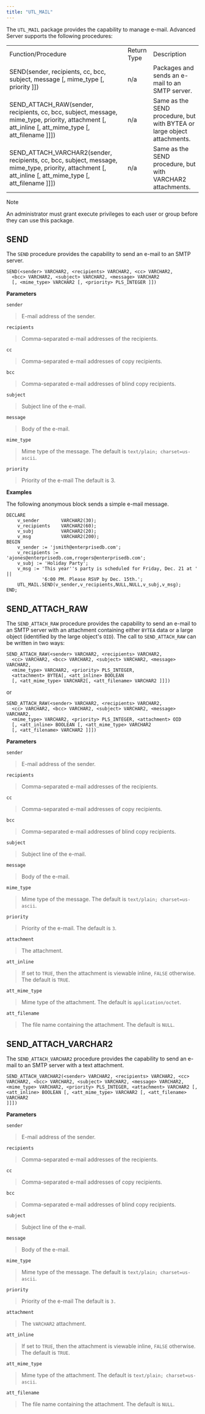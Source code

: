 ```yaml
---
title: "UTL_MAIL"
---
```




The `UTL_MAIL` package provides the capability to manage e-mail. Advanced Server supports the following procedures:

|                                                                                                                                                                      |             |                                                                         |
|----------------------------------------------------------------------------------------------------------------------------------------------------------------------|-------------|-------------------------------------------------------------------------|
| Function/Procedure                                                                                                                                                   | Return Type | Description                                                             |
| SEND(sender, recipients, cc, bcc, subject, message \[, mime\_type \[, priority \]\])                                                                                 | n/a         | Packages and sends an e-mail to an SMTP server.                         |
| SEND\_ATTACH\_RAW(sender, recipients, cc, bcc, subject, message, mime\_type, priority, attachment \[, att\_inline \[, att\_mime\_type \[, att\_filename \]\]\])      | n/a         | Same as the SEND procedure, but with BYTEA or large object attachments. |
| SEND\_ATTACH\_VARCHAR2(sender, recipients, cc, bcc, subject, message, mime\_type, priority, attachment \[, att\_inline \[, att\_mime\_type \[, att\_filename \]\]\]) | n/a         | Same as the SEND procedure, but with VARCHAR2 attachments.              |

<div class="note">

<div class="title">

Note

</div>

An administrator must grant execute privileges to each user or group before they can use this package.

</div>

## SEND

The `SEND` procedure provides the capability to send an e-mail to an SMTP server.

    SEND(<sender> VARCHAR2, <recipients> VARCHAR2, <cc> VARCHAR2,
      <bcc> VARCHAR2, <subject> VARCHAR2, <message> VARCHAR2
      [, <mime_type> VARCHAR2 [, <priority> PLS_INTEGER ]])

**Parameters**

`sender`

> E-mail address of the sender.

`recipients`

> Comma-separated e-mail addresses of the recipients.

`cc`

> Comma-separated e-mail addresses of copy recipients.

`bcc`

> Comma-separated e-mail addresses of blind copy recipients.

`subject`

> Subject line of the e-mail.

`message`

> Body of the e-mail.

`mime_type`

> Mime type of the message. The default is `text/plain; charset=us-ascii`.

`priority`

> Priority of the e-mail The default is 3.

**Examples**

The following anonymous block sends a simple e-mail message.

    DECLARE
        v_sender        VARCHAR2(30);
        v_recipients    VARCHAR2(60);
        v_subj          VARCHAR2(20);
        v_msg           VARCHAR2(200);
    BEGIN
        v_sender := 'jsmith@enterprisedb.com';
        v_recipients := 'ajones@enterprisedb.com,rrogers@enterprisedb.com';
        v_subj := 'Holiday Party';
        v_msg := 'This year''s party is scheduled for Friday, Dec. 21 at ' ||
                 '6:00 PM. Please RSVP by Dec. 15th.';
        UTL_MAIL.SEND(v_sender,v_recipients,NULL,NULL,v_subj,v_msg);
    END;

## SEND_ATTACH_RAW

The `SEND_ATTACH_RAW` procedure provides the capability to send an e-mail to an SMTP server with an attachment containing either `BYTEA` data or a large object (identified by the large object's `OID`). The call to `SEND_ATTACH_RAW` can be written in two ways:

    SEND_ATTACH_RAW(<sender> VARCHAR2, <recipients> VARCHAR2,
      <cc> VARCHAR2, <bcc> VARCHAR2, <subject> VARCHAR2, <message> VARCHAR2,
      <mime_type> VARCHAR2, <priority> PLS_INTEGER,
      <attachment> BYTEA[, <att_inline> BOOLEAN
      [, <att_mime_type> VARCHAR2[, <att_filename> VARCHAR2 ]]])

or

    SEND_ATTACH_RAW(<sender> VARCHAR2, <recipients> VARCHAR2,
      <cc> VARCHAR2, <bcc> VARCHAR2, <subject> VARCHAR2, <message> VARCHAR2,
      <mime_type> VARCHAR2, <priority> PLS_INTEGER, <attachment> OID
      [, <att_inline> BOOLEAN [, <att_mime_type> VARCHAR2
      [, <att_filename> VARCHAR2 ]]])

**Parameters**

`sender`

> E-mail address of the sender.

`recipients`

> Comma-separated e-mail addresses of the recipients.

`cc`

> Comma-separated e-mail addresses of copy recipients.

`bcc`

> Comma-separated e-mail addresses of blind copy recipients.

`subject`

> Subject line of the e-mail.

`message`

> Body of the e-mail.

`mime_type`

> Mime type of the message. The default is `text/plain; charset=us-ascii`.

`priority`

> Priority of the e-mail. The default is `3`.

`attachment`

> The attachment.

`att_inline`

> If set to `TRUE`, then the attachment is viewable inline, `FALSE` otherwise. The default is `TRUE`.

`att_mime_type`

> Mime type of the attachment. The default is `application/octet`.

`att_filename`

> The file name containing the attachment. The default is `NULL`.

## SEND_ATTACH_VARCHAR2

The `SEND_ATTACH_VARCHAR2` procedure provides the capability to send an e-mail to an SMTP server with a text attachment.

    SEND_ATTACH_VARCHAR2(<sender> VARCHAR2, <recipients> VARCHAR2, <cc>
    VARCHAR2, <bcc> VARCHAR2, <subject> VARCHAR2, <message> VARCHAR2,
    <mime_type> VARCHAR2, <priority> PLS_INTEGER, <attachment> VARCHAR2 [,
    <att_inline> BOOLEAN [, <att_mime_type> VARCHAR2 [, <att_filename> VARCHAR2
    ]]])

**Parameters**

`sender`

> E-mail address of the sender.

`recipients`

> Comma-separated e-mail addresses of the recipients.

`cc`

> Comma-separated e-mail addresses of copy recipients.

`bcc`

> Comma-separated e-mail addresses of blind copy recipients.

`subject`

> Subject line of the e-mail.

`message`

> Body of the e-mail.

`mime_type`

> Mime type of the message. The default is `text/plain; charset=us-ascii`.

`priority`

> Priority of the e-mail The default is `3.`

`attachment`

> The `VARCHAR2` attachment.

`att_inline`

> If set to `TRUE`, then the attachment is viewable inline, `FALSE` otherwise. The default is `TRUE`.

`att_mime_type`

> Mime type of the attachment. The default is `text/plain; charset=us-ascii`.

`att_filename`

> The file name containing the attachment. The default is `NULL`.
